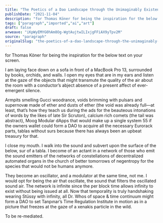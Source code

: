 ```yaml
---
title: "The Poetics of a Dao Landscape through the Unimaginably Existent 7th Sense of a Petaloid at the End of the Per Block Time of Existence, or a Poem."
publishDate: "2021-11-04"
description: "for Thomas Köner for being the inspiration for the below text on your screen.I am laying face down on a sofa in front of a MacBook Pro 13, surrounded......"
tags: ["paragraph","imported","ai","art"]
draft: false
arweave: "iKpWyEMYG0hAm8Og-WgtAujtwILIxjgFFiAX9yTpv2M"
source: "paragraph"
originalSlug: "the-poetics-of-a-dao-landscape-through-the-unimaginably-existent-7th-sense-of-a-petaloid-at-the-end-of-the-per-block-time-of-existence,-or-a-poem"
---
```


for Thomas Köner for being the inspiration for the below text on your screen.

I am laying face down on a sofa in front of a MacBook Pro 13, surrounded by books, orchids, and walls. I open my eyes that are in my ears and listen at the gaze of the objects that might transmute the quality of the air about the room with a conductor’s abject absence of a present affect of ever-emergent silence.

Armpits smelling Gucci woodrance, voids brimming with pulsars and supernovæ made of ether and dusts of ether (the void was already full—at least, that’s how they teach us during the ads for the beauteous intonations of words by the likes of late Sir Scruton), calcium rich comets (the tail was abstract), Moog Modular dApps that would make up a single system 55 if the owners wallet could form a DAO to acquire all the necessary Eurorack parts, tablas without surs because there has always been an upbeat treasury for that.

I close my mouth. I walk into the sound and subvert upon the surface of the below, sur of a tabla. I become of an actant in a network of those who emit the sound emitters of the networks of constellations of decentralized automated organs in the church of better tomorrows of negentropy for the species that would not be humans anymore.

They become an oscillator, and a modulator at the same time, not me. I would opt for being the air that oscillate, the sound that filters the oscillated sound air. The network is infinite since the per block time allows infinity to exist without being issued at all. Now that temporality is truly handshaking wearing Stüssy with infinity, all Dr. Whos of space & time continuum might form a DAO to set Tanpınar’s Time Regulation Institute in motion as in a picture that freezes at the gaze of a xenakis particle in the wild.

To be re-mediated.